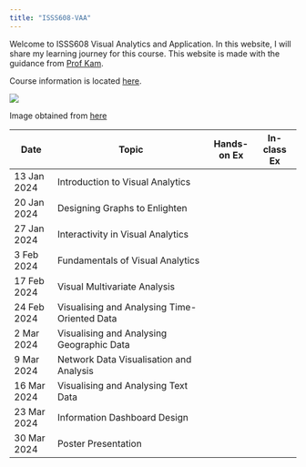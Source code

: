 ```yaml
---
title: "ISSS608-VAA"
---
```


Welcome to ISSS608 Visual Analytics and Application. In this website, I will share my learning journey for this course. This website is made with the guidance from [Prof Kam](https://faculty.smu.edu.sg/profile/kam-tin-seong-486).

Course information is located [here](https://isss608-ay2023-24jan.netlify.app/lesson).

![](images/Vaa_logo.jpg)

Image obtained from [here](https://wiki.smu.edu.sg/1920t2isss608/File:Vaa_logo.jpg)

| Date        | Topic                                        | Hands-on Ex | In-class Ex |
|-------------|----------------------------------------------|-------------|-------------|
| 13 Jan 2024 | Introduction to Visual Analytics             |             |             |
| 20 Jan 2024 | Designing Graphs to Enlighten                |             |             |
| 27 Jan 2024 | Interactivity in Visual Analytics            |             |             |
| 3 Feb 2024  | Fundamentals of Visual Analytics             |             |             |
| 17 Feb 2024 | Visual Multivariate Analysis                 |             |             |
| 24 Feb 2024 | Visualising and Analysing Time-Oriented Data |             |             |
| 2 Mar 2024  | Visualising and Analysing Geographic Data    |             |             |
| 9 Mar 2024  | Network Data Visualisation and Analysis      |             |             |
| 16 Mar 2024 | Visualising and Analysing Text Data          |             |             |
| 23 Mar 2024 | Information Dashboard Design                 |             |             |
| 30 Mar 2024 | Poster Presentation                          |             |             |
